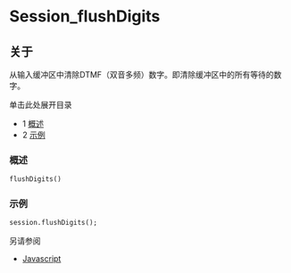 # Session_flushDigits

## 关于

从输入缓冲区中清除DTMF（双音多频）数字。即清除缓冲区中的所有等待的数字。

单击此处展开目录

- 1 [概述](#概述)
- 2 [示例](#示例)

### 概述

```xml
flushDigits()
```

### 示例

```xml
session.flushDigits();
```

另请参阅

- [Javascript](../index.mdx#api)